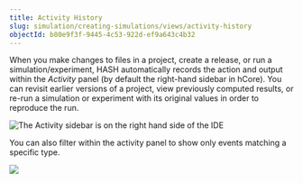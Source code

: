 ```yaml
---
title: Activity History
slug: simulation/creating-simulations/views/activity-history
objectId: b80e9f3f-9445-4c53-922d-ef9a643c4b32
---
```


When you make changes to files in a project, create a release, or run a simulation/experiment, HASH automatically records the action and output within the _Activity_ panel \(by default the right-hand sidebar in hCore\). You can revisit earlier versions of a project, view previously computed results, or re-run a simulation or experiment with its original values in order to reproduce the run.

![The Activity sidebar is on the right hand side of the IDE](https://cdn-us1.hash.ai/site/docs/image%20%2839%29.png)

You can also filter within the activity panel to show only events matching a specific type.

![](https://cdn-us1.hash.ai/site/docs/image%20%2840%29.png)
